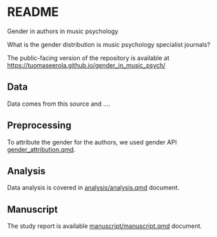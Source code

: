 # README

Gender in authors in music psychology

What is the gender distribution is music psychology specialist journals?


The public-facing version of the repository is available at
[https://tuomaseerola.github.io/gender_in_music_psych/](https://tuomaseerola.github.io/gender_in_music_psych/)


## Data

Data comes from this source and ....

## Preprocessing

To attribute the gender for the authors, we used gender API [gender_attribution.qmd](gender_attribution.qmd). 

## Analysis

Data analysis is covered in [analysis/analysis.qmd](analysis/analysis.qmd) document.

## Manuscript

The study report is available [manuscript/manuscript.qmd](manuscript/manuscript.qmd) document.

